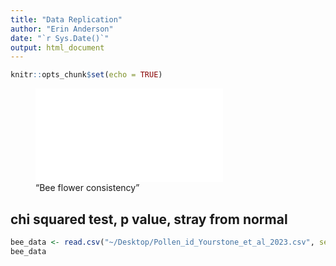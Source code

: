 ```yaml
---
title: "Data Replication"
author: "Erin Anderson"
date: "`r Sys.Date()`"
output: html_document
---
```


```r
knitr::opts_chunk$set(echo = TRUE)
```

!["Bee flower consistency"](/Users/erin/desktop/bee_flower_consistency.pdf)


## chi squared test, p value, stray from normal
```r
bee_data <- read.csv("~/Desktop/Pollen_id_Yourstone_et_al_2023.csv", sep = '\t', header = TRUE, stringsAsFactors = FALSE)
bee_data
```


